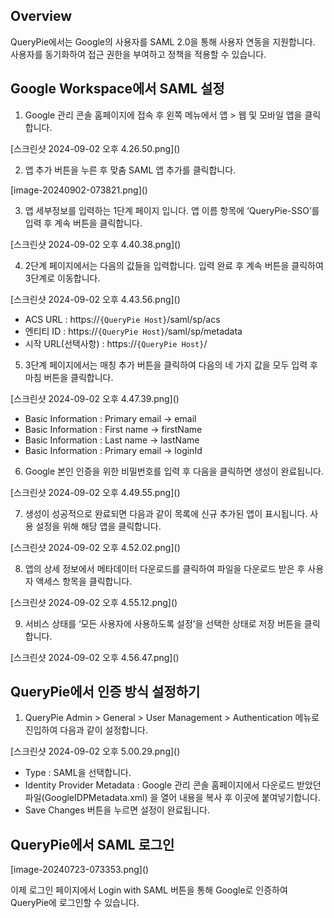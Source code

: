 ## Overview
QueryPie에서는 Google의 사용자를 SAML 2.0을 통해 사용자 연동을 지원합니다. 사용자를 동기화하여 접근 권한을 부여하고 정책을 적용할 수 있습니다.

## Google Workspace에서 SAML 설정
1. Google 관리 콘솔 홈페이지에 접속 후 왼쪽 메뉴에서 앱 &gt; 웹 및 모바일 앱을 클릭합니다.

<p align="center">
<div>[스크린샷 2024-09-02 오후 4.26.50.png]()</div>
</p>

2. 앱 추가 버튼을 누른 후 맞춤 SAML 앱 추가를 클릭합니다.

<p align="center">
<div>[image-20240902-073821.png]()</div>
</p>

3. 앱 세부정보를 입력하는 1단계 페이지 입니다. 앱 이름 항목에 ‘QueryPie-SSO’를 입력 후 계속 버튼을 클릭합니다.

<p align="center">
<div>[스크린샷 2024-09-02 오후 4.40.38.png]()</div>
</p>

4. 2단계 페이지에서는 다음의 값들을 입력합니다. 입력 완료 후 계속 버튼을 클릭하여 3단계로 이동합니다.

<p align="center">
<div>[스크린샷 2024-09-02 오후 4.43.56.png]()</div>
</p>

* ACS URL : https://`{QueryPie Host}`/saml/sp/acs
* 엔티티 ID : https://`{QueryPie Host}`/saml/sp/metadata
* 시작 URL(선택사항) : https://`{QueryPie Host}`/

5. 3단계 페이지에서는 매칭 추가 버튼을 클릭하여 다음의 네 가지 값을 모두 입력 후 마침 버튼을 클릭합니다.

<p align="center">
<div>[스크린샷 2024-09-02 오후 4.47.39.png]()</div>
</p>

* Basic Information : Primary email → email
* Basic Information : First name → firstName
* Basic Information : Last name → lastName
* Basic Information : Primary email → loginId

6. Google 본인 인증을 위한 비밀번호를 입력 후 다음을 클릭하면 생성이 완료됩니다.

<p align="center">
<div>[스크린샷 2024-09-02 오후 4.49.55.png]()</div>
</p>

7.  생성이 성공적으로 완료되면 다음과 같이 목록에 신규 추가된 앱이 표시됩니다. 사용 설정을 위해 해당 앱을 클릭합니다.

<p align="center">
<div>[스크린샷 2024-09-02 오후 4.52.02.png]()</div>
</p>

8. 앱의 상세 정보에서 메타데이터 다운로드를 클릭하여 파일을 다운로드 받은 후  사용자 액세스 항목을 클릭합니다.

<p align="center">
<div>[스크린샷 2024-09-02 오후 4.55.12.png]()</div>
</p>

9. 서비스 상태를 ‘모든 사용자에 사용하도록 설정’을 선택한 상태로 저장 버튼을 클릭합니다.

<p align="center">
<div>[스크린샷 2024-09-02 오후 4.56.47.png]()</div>
</p>

## QueryPie에서 인증 방식 설정하기
1. QueryPie Admin &gt; General &gt; User Management &gt; Authentication 메뉴로 진입하여 다음과 같이 설정합니다.

<p align="center">
<div>[스크린샷 2024-09-02 오후 5.00.29.png]()</div>
</p>

* Type : SAML을 선택합니다.
* Identity Provider Metadata : Google 관리 콘솔 홈페이지에서 다운로드 받았던 파일(GoogleIDPMetadata.xml) 을 열어 내용을 복사 후 이곳에 붙여넣기합니다.
* Save Changes 버튼을 누르면 설정이 완료됩니다.

## QueryPie에서 SAML 로그인
<p align="center">
<div>[image-20240723-073353.png]()</div>
</p>

이제 로그인 페이지에서 Login with SAML 버튼을 통해 Google로 인증하여 QueryPie에 로그인할 수 있습니다.

